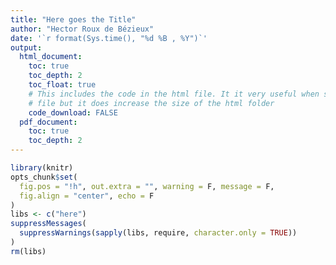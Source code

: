 ```yaml
---
title: "Here goes the Title"
author: "Hector Roux de Bézieux"
date: '`r format(Sys.time(), "%d %B , %Y")`'
output:
  html_document:
    toc: true
    toc_depth: 2
    toc_float: true
    # This includes the code in the html file. It it very useful when sharing the
    # file but it does increase the size of the html folder  
    code_download: FALSE
  pdf_document:
    toc: true
    toc_depth: 2
---
```


```r
library(knitr)
opts_chunk$set(
  fig.pos = "!h", out.extra = "", warning = F, message = F, 
  fig.align = "center", echo = F
)
libs <- c("here")
suppressMessages(
  suppressWarnings(sapply(libs, require, character.only = TRUE))
)
rm(libs)
```
